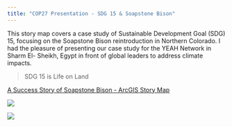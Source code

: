 ```yaml
---
title: "COP27 Presentation - SDG 15 & Soapstone Bison"
---
```


This story map covers a case study of Sustainable Development Goal (SDG) 15, focusing on the Soapstone Bison reintroduction in Northern Colorado. I had the pleasure of presenting our case study for the YEAH Network in Sharm El- Sheikh, Egypt in front of global leaders to address climate impacts.

> SDG 15 is Life on Land

[A Success Story of Soapstone Bison - ArcGIS Story Map](https://storymaps.arcgis.com/stories/83d7e2f5707845d799b12818114ebf5e)

![](images/image-314053676.png)

![](images/image-1409893543.png)
